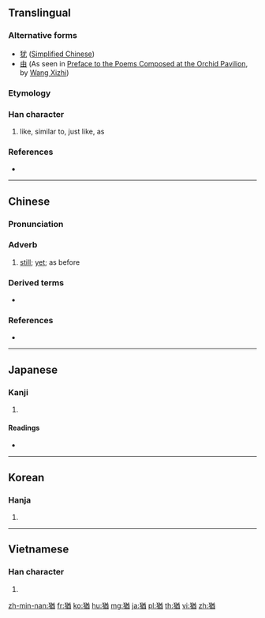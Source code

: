 ==Translingual==

===Alternative forms===
* [[犹]] ([[Simplified Chinese]])
* [[由]] (As seen in [[wikisource:Preface to the Poems Composed at the Orchid Pavilion|Preface to the Poems Composed at the Orchid Pavilion]], by [[wikipedia:Wang Xizhi|Wang Xizhi]])

===Etymology===
{{Han compound|犬|酋|c1=s|c2=p|ls=psc}}

===Han character===
{{Han char|rn=94|rad=犬|as=09|sn=12|four=48261|canj=KHTCW}}

# like, similar to, just like, as

===References===
* {{Han ref|kx=0715.200|dkj=20557|dj=1127.160|hdz=21359.090|uh=7336|ud=29494|bh=B553|bd=46419}}

----

==Chinese==
{{zh-forms|s=犹}}

===Pronunciation===
{{zh-pron
|m=yóu
|c=jau4
|h=pfs=
|md=
|mn=iáu/iû
|w=
|mc=y
|oc=y
|cat=
}}

===Adverb===
{{zh-adv}}

# {{senseid|cmn|still}} {{label|zh|literary|sort=犬09|sort2=you2}} [[still]]; [[yet]]; as before

===Derived terms===
* {{zh-l|猶太}}

===References===
* {{cite web|url=http://dict.revised.moe.edu.tw/cgi-bin/newDict/dict/index.html|title=猶|work=Guoyu Cidian On-line Mandarin Dictionary (國語辭典)|language=Mandarin|accessdate=2011-10-19}}

----

==Japanese==

===Kanji===
{{ja-kanji|grade=c|rs=犬09}}

# {{defn|lang=ja|sort=犬09}}

====Readings====
* {{ja-readings|goon=[[ゆ]] (yu)|kanon=[[ゆう]] (yū)|kun=[[なお]] (nao)|nanori=}}

----

==Korean==

===Hanja===
{{ko-hanja|hangeul=유|eumhun=|rv=yu|mr=yu|y=yu}}

# {{defn|lang=ko|sort=犬09}}

----

==Vietnamese==

===Han character===
{{vi-hantu|[[do]]|rs=犬09}}

# {{defn|lang=vi|sort=犬09}}

[[zh-min-nan:猶]]
[[fr:猶]]
[[ko:猶]]
[[hu:猶]]
[[mg:猶]]
[[ja:猶]]
[[pl:猶]]
[[th:猶]]
[[vi:猶]]
[[zh:猶]]